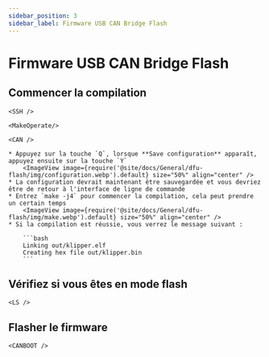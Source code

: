 ```yaml
---
sidebar_position: 3
sidebar_label: Firmware USB CAN Bridge Flash
---
```




# Firmware USB CAN Bridge Flash

## Commencer la compilation

    <SSH />

    <MakeOperate/>

    <CAN />

    * Appuyez sur la touche `Q`, lorsque **Save configuration** apparaît, appuyez ensuite sur la touche `Y`
        <ImageView image={require('@site/docs/General/dfu-flash/img/configuration.webp').default} size="50%" align="center" />
    * La configuration devrait maintenant être sauvegardée et vous devriez être de retour à l'interface de ligne de commande
    * Entrez `make -j4` pour commencer la compilation, cela peut prendre un certain temps
        <ImageView image={require('@site/docs/General/dfu-flash/img/make.webp').default} size="50%" align="center" />
    * Si la compilation est réussie, vous verrez le message suivant :

        ```bash
        Linking out/klipper.elf
        Creating hex file out/klipper.bin
        ```
## Vérifiez si vous êtes en mode flash

    <LS />

## Flasher le firmware

    <CANBOOT />